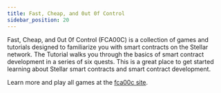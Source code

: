 ```yaml
---
title: Fast, Cheap, and 0ut 0f Control
sidebar_position: 20
---
```


Fast, Cheap, and 0ut 0f Control (FCA00C) is a collection of games and tutorials designed to familiarize you with smart contracts on the Stellar network. The Tutorial walks you through the basics of smart contract development in a series of six quests. This is a great place to get started learning about Stellar smart contracts and smart contract development.

Learn more and play all games at the [fca00c site](https://fastcheapandoutofcontrol.com).
